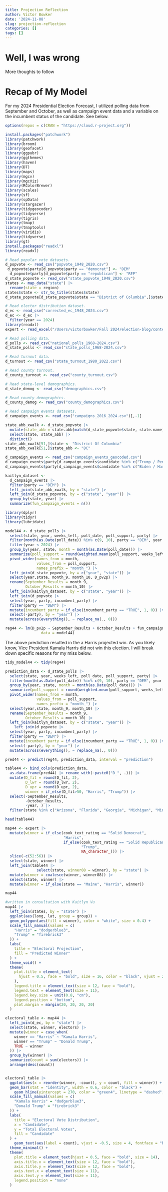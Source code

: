 ```yaml
---
title: Projection Reflection
author: Victor Bowker
date: '2024-11-08'
slug: projection-reflection
categories: []
tags: []
---
```


# Well, I was wrong

More thoughts to follow

# Recap of My Model

For my 2024 Presidential Election Forecast, I utilized polling data from September and October, as well as campaign event data and a variable on the incumbent status of the candidate. See below.

```r
options(repos = c(CRAN = "https://cloud.r-project.org"))

```

```r
install.packages("patchwork")
library(patchwork)
library(broom)
library(geofacet)
library(ggpubr)
library(ggthemes)
library(haven)
library(DT)
library(maps)
library(mgcv)
library(mgcViz)
library(RColorBrewer)
library(scales)
library(sf)
library(spData)
library(stargazer)
library(tidygeocoder)
library(tidyverse)
library(tigris)
library(tmap)
library(tmaptools)
library(viridis)
library(tidyverse)
library(gt)
install.packages("readxl")
library(readxl)
```

```r
# Read popular vote datasets. 
d_popvote <- read_csv("popvote_1948_2020.csv")
 d_popvote$party[d_popvote$party == "democrat"] <- "DEM"
  d_popvote$party[d_popvote$party == "republican"] <- "REP"
d_state_popvote <- read_csv("state_popvote_1948_2020.csv")
states <- map_data("state") |>
  rename(state = region)
states$state <- str_to_title(states$state)
d_state_popvote[d_state_popvote$state == "District of Columbia",]$state <- "District Of Columbia"
```

```r
# Read elector distribution dataset. 
d_ec <- read_csv("corrected_ec_1948_2024.csv")
d_ec <- d_ec |>
  filter(year == 2024)
library(readxl)
expert <- read_excel("/Users/victorbowker/Fall 2024/election-blog/content/post/2024-10-26-blog-post-8/expert_2024-2.xlsx")

```

```r
# Read polling data. 
d_polls <- read_csv("national_polls_1968-2024.csv")
d_state_polls <- read_csv("state_polls_1968-2024.csv")
```

```r
# Read turnout data. 
d_turnout <- read_csv("state_turnout_1980_2022.csv")
```

```r
# Read county turnout. 
d_county_turnout <- read_csv("county_turnout.csv")
```

```r
# Read state-level demographics.
d_state_demog <- read_csv("demographics.csv")
```

```r
# Read county demographics. 
d_county_demog <- read_csv("county_demographics.csv")
```

```r
# Read campaign events datasets. 
d_campaign_events <- read_csv("campaigns_2016_2024.csv")[,-1]
```

```r

state_abb_xwalk <- d_state_popvote |>
  mutate(state_abb = state.abb[match(d_state_popvote$state, state.name)]) |> 
  select(state, state_abb) |> 
  distinct() 
state_abb_xwalk[51,]$state <- "District Of Columbia"
state_abb_xwalk[51,]$state_abb <- "DC"
```

```r
d_campaign_events <- read_csv("campaign_events_geocoded.csv")
d_campaign_events$party[d_campaign_events$candidate %in% c("Trump / Pence", "Trump", "Pence", "Trump/Pence", "Vance")] <- "REP"
d_campaign_events$party[d_campaign_events$candidate %in% c("Biden / Harris", "Biden", "Harris", "Biden/Harris", "Walz", "Kaine", "Clinton", "Clinton / Kaine")] <- "DEM"

```

```r
kaitlyn_dataset <- 
  d_campaign_events |> 
  filter(party == "DEM") |>
  left_join(state_abb_xwalk, by = "state") |> 
  left_join(d_state_popvote, by = c("state", "year")) |>
  group_by(state, year) |>
  summarize(fun_campaign_events = n()) 
```

```r
library(dplyr)
library(tidyr)
library(lubridate)

model44 <- d_state_polls |>
  select(state, year, weeks_left, poll_date, poll_support, party) |>
  filter(month(as.Date(poll_date)) %in% c(9, 10), party == "DEM", year >= 2016) |>
  filter(year < 2024) |>
  group_by(year, state, month = month(as.Date(poll_date))) |>
  summarize(poll_support = round(weighted.mean(poll_support, weeks_left, na.rm = TRUE), 3), .groups = "drop") |>
  pivot_wider(names_from = month, 
              values_from = poll_support, 
              names_prefix = "month_") |>
  left_join(d_state_popvote, by = c("year", "state")) |>
  select(year,state, month_9, month_10, D_pv2p) |>
  rename(September_Results = month_9, 
         October_Results = month_10) |>
  left_join(kaitlyn_dataset, by = c("state", "year")) |>
  left_join(d_popvote |>
  select(year, party, incumbent_party) |>
  filter(party == "DEM") |>
  mutate(incumbent_party = if_else(incumbent_party == "TRUE", 1, 0)) |>
  select(-party), by = "year") |>
  mutate(across(everything(), ~ replace_na(., 0))) 


```

```r
reg44 <- lm(D_pv2p ~ September_Results + October_Results + fun_campaign_events + incumbent_party, 
                data = model44)
```

The above prediction resulted in the a Harris projected win. As you likely know, Vice President Kamala Harris did not win this election. I will break down specific reasons for my miss below.

```r
tidy_model44 <- tidy(reg44)
```

```r

prediction_data <- d_state_polls |>
  select(state, year, weeks_left, poll_date, poll_support, party) |>
  filter(month(as.Date(poll_date)) %in% c(9, 10), party == "DEM", year == 2024) |>
  group_by(year, state, month = month(as.Date(poll_date))) |>
  summarize(poll_support = round(weighted.mean(poll_support, weeks_left, na.rm = TRUE), 3), .groups = "drop") |>
  pivot_wider(names_from = month, 
              values_from = poll_support, 
              names_prefix = "month_") |>
  select(year,state, month_9, month_10) |>
  rename(September_Results = month_9, 
         October_Results = month_10) |>
  left_join(kaitlyn_dataset, by = c("state", "year")) |>
    left_join(d_popvote |>
  select(year, party, incumbent_party) |>
  filter(party == "DEM") |>
  mutate(incumbent_party = if_else(incumbent_party == "TRUE", 1, 0)) |>
  select(-party), by = "year") |>
  mutate(across(everything(), ~ replace_na(., 0))) 

```

```r
pred44 <- predict(reg44, prediction_data, interval = "prediction")

table44 <- bind_cols(prediction_data,
  as.data.frame(pred44) |> rename_with(~paste0("D_", .))) |>
  mutate(D_fit = round(D_fit, 2), 
         D_lwr = round(D_lwr, 2), 
         D_upr = round(D_upr, 2), 
         winner = if_else(D_fit>50, "Harris", "Trump")) |>
  select(-September_Results,
         -October_Results, 
         -year, ) |>
  filter(state %in% c("Arizona", "Florida", "Georgia", "Michigan", "Minnesota", "Nevada", "New Hampshire", "New Mexico", "North Carolina", "Pennsylvania", "Texas", "Virginia", "Wisconsin"))

head(table44)
```

```r

map44 <- expert |>
  mutate(winner = if_else(cook_text_rating == "Solid Democrat", 
                          "Harris", 
                          if_else(cook_text_rating == "Solid Republican", 
                                  "Trump", 
                                  NA_character_))) |>
  slice(-c(52:56)) |>
  select(state, winner) |>
  left_join(table44 |> 
              select(state, winner88 = winner), by = "state") |>
  mutate(winner = coalesce(winner, winner88)) |>
  select(state, winner) |>
  mutate(winner = if_else(state == "Maine", "Harris", winner))

map44

```

```r
#written in consultation with Kaitlyn Vu
map44 |> 
  left_join(states, by = "state") |>
  ggplot(aes(long, lat, group = group)) + 
  geom_polygon(aes(fill = winner), color = "white", size = 0.4) +  
  scale_fill_manual(values = c(
    "Harris" = "dodgerblue3",
    "Trump" = "firebrick3"    
  )) +
  labs(
    title = "Electoral Projection",
    fill = "Predicted Winner" 
  ) +
  theme_void() +
  theme(
    plot.title = element_text(
      hjust = 0.5, face = "bold", size = 16, color = "black", vjust = 2
    ), 
    legend.title = element_text(size = 12, face = "bold"),
    legend.text = element_text(size = 11),
    legend.key.size = unit(0.8, "cm"),
    legend.position = "bottom",
    plot.margin = margin(20, 20, 20, 20)
  )
```

```r
electoral_table <- map44 |>
  left_join(d_ec, by = "state") |>
  select(state, winner, electors) |>
  mutate(winner = case_when(
    winner == "Harris" ~ "Kamala Harris",
    winner == "Trump" ~ "Donald Trump",
    TRUE ~ winner
  )) |>
  group_by(winner) |>
  summarize(count = sum(electors)) |>
  arrange(desc(count))


electoral_table |>
  ggplot(aes(x = reorder(winner, -count), y = count, fill = winner)) +
  geom_bar(stat = "identity", width = 0.6, color = "black") +
    geom_hline(yintercept = 270, color = "green4", linetype = "dashed", size = 1) + 
  scale_fill_manual(values = c(
    "Kamala Harris" = "dodgerblue3",
    "Donald Trump" = "firebrick3"
  )) +
  labs(
    title = "Electoral Vote Distribution",
    x = "Candidate",
    y = "Total Electoral Votes",
    fill = "Candidate"
  ) +
    geom_text(aes(label = count), vjust = -0.5, size = 4, fontface = "bold") + 
  theme_minimal() +
  theme(
    plot.title = element_text(hjust = 0.5, face = "bold", size = 14),
    axis.title.x = element_text(size = 12, face = "bold"),
    axis.title.y = element_text(size = 12, face = "bold"),
    axis.text.x = element_text(size = 11),
    axis.text.y = element_text(size = 11),
    legend.position = "none"
  )
```
